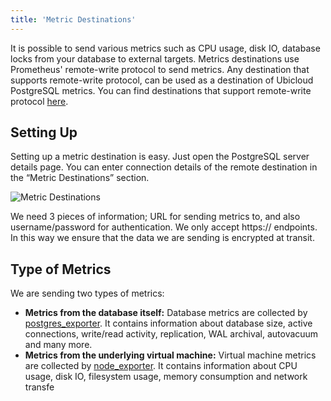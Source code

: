 ```yaml
---
title: 'Metric Destinations'
---
```


It is possible to send various metrics such as CPU usage, disk IO, database locks from your database to external targets. Metrics destinations use Prometheus' remote-write protocol to send metrics. Any destination that supports remote-write protocol, can be used as a destination of Ubicloud PostgreSQL metrics. You can find destinations that support remote-write protocol [here](https://prometheus.io/docs/operating/integrations/#remote-endpoints-and-storage).

## Setting Up
Setting up a metric destination is easy. Just open the PostgreSQL server details page. You can enter connection details of the remote destination in the “Metric Destinations” section.

![Metric Destinations](/managed-postgresql/metric-destinations-1.png)

We need 3 pieces of information; URL for sending metrics to, and also username/password for authentication. We only accept https:// endpoints. In this way we ensure that the data we are sending is encrypted at transit.

## Type of Metrics

We are sending two types of metrics:
- **Metrics from the database itself:** Database metrics are collected by [postgres_exporter](https://github.com/prometheus-community/postgres_exporter). It contains information about database size, active connections, write/read activity, replication, WAL archival, autovacuum and many more.
- **Metrics from the underlying virtual machine:** Virtual machine metrics are collected by [node_exporter](https://github.com/prometheus/node_exporter). It contains information about CPU usage, disk IO, filesystem usage, memory consumption and network transfe




